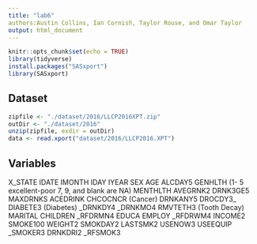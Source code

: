 ---
title: "lab6"
authors:Austin Collins, Ian Cornish, Taylor Rouse, and Omar Taylor
output: html_document
---

```{r setup, include=FALSE}
knitr::opts_chunk$set(echo = TRUE)
library(tidyverse)
install.packages("SASxport")
library(SASxport)
```

## Dataset



```{R, cache = TRUE}
zipfile <- "./dataset/2016/LLCP2016XPT.zip"
outDir <- "./dataset/2016"
unzip(zipfile, exdir = outDir)
data <- read.xport("dataset/2016/LLCP2016.XPT")
```

## Variables

X_STATE
IDATE
IMONTH
IDAY 
IYEAR
SEX
AGE
ALCDAY5
GENHLTH (1- 5 excellent-poor 7, 9, and blank are NA)
MENTHLTH
AVEGRNK2
DRNK3GE5 
MAXDRNKS
ACEDRINK
CHCOCNCR (Cancer)
DRNKANY5 
DROCDY3_
DIABETE3 (Diabetes) 
_DRNKDY4
_DRNKMO4
RMVTETH3 (Tooth Decay) 
MARITAL
CHILDREN
_RFDRMN4
EDUCA
EMPLOY
_RFDRWM4
INCOME2
SMOKE100
WEIGHT2
SMOKDAY2
LASTSMK2
USENOW3
USEEQUIP
_SMOKER3
DRNKDRI2
_RFSMOK3 
